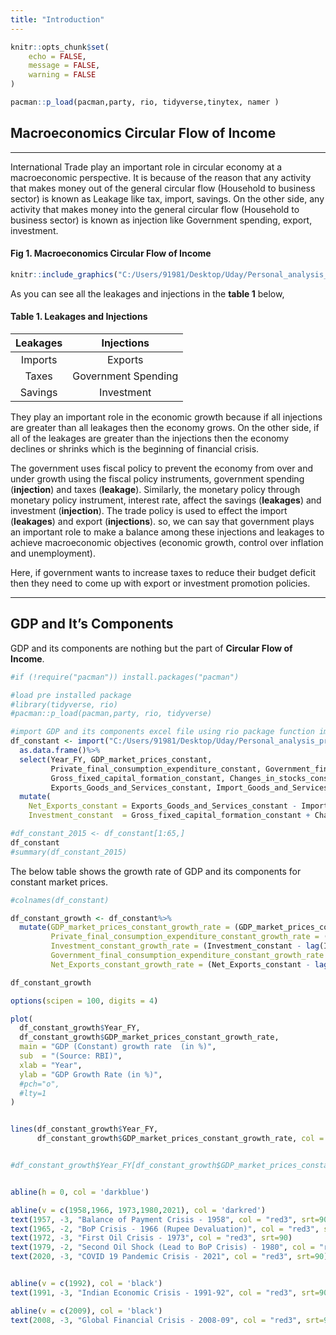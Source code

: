 ```yaml
---
title: "Introduction"
---
```



```r
knitr::opts_chunk$set(
	echo = FALSE,
	message = FALSE,
	warning = FALSE
)
```

```r

pacman::p_load(pacman,party, rio, tidyverse,tinytex, namer )


```

## Macroeconomics Circular Flow of Income

---

International Trade play an important role in circular economy at a macroeconomic perspective. It is because of the reason that any activity that makes money out of the general circular flow (Household to business sector) is known as Leakage like tax, import, savings. On the other side, any activity that makes money into the general circular flow (Household to business sector) is known as injection like Government spending, export, investment.


#### Fig 1. Macroeconomics Circular Flow of Income
```r
knitr::include_graphics("C:/Users/91981/Desktop/Uday/Personal_analysis_projects/Git_projects/R_projects/R_Projects/Circular Economy Flow Chart.png")
```

As you can see all the leakages and injections in the **table 1** below,

#### Table 1. Leakages and Injections
**Leakages** |**Injections** 
:-----:|:-----: 
Imports|Exports
Taxes|Government Spending
Savings|Investment

They play an important role in the economic growth because if all injections are greater than all leakages then the economy grows. On the other side, if all of the leakages are greater than the injections then the economy declines or shrinks which is the beginning of financial crisis.

The government uses fiscal policy to prevent the economy from over and under growth using the fiscal policy instruments, government spending (**injection**) and taxes (**leakage**). Similarly, the monetary policy through monetary policy instrument, interest rate, affect the savings (**leakages**) and investment (**injection**). The trade policy is used to effect the import (**leakages**) and export (**injections**). so, we can say that government plays an important role to make a balance among these injections and leakages to achieve macroeconomic objectives (economic growth, control over inflation and unemployment).

Here, if government wants to increase taxes to reduce their budget deficit then they need to come up with export or investment promotion policies.

---

## GDP and It's Components

GDP and its components are nothing but the part of **Circular Flow of Income**.


```r
#if (!require("pacman")) install.packages("pacman")

#load pre installed package
#library(tidyverse, rio)
#pacman::p_load(pacman,party, rio, tidyverse)

#import GDP and its components excel file using rio package function import
df_constant <- import("C:/Users/91981/Desktop/Uday/Personal_analysis_projects/Git_projects/RBI_GDP_Componets_Market_Price_yearly.xlsx")%>%
  as.data.frame()%>%
  select(Year_FY, GDP_market_prices_constant,
         Private_final_consumption_expenditure_constant, Government_final_consumption_expenditure_constant,
         Gross_fixed_capital_formation_constant, Changes_in_stocks_constant, Valuables_constant,
         Exports_Goods_and_Services_constant, Import_Goods_and_Services_constant, Discrepancies_constant)%>%
  mutate(
    Net_Exports_constant = Exports_Goods_and_Services_constant - Import_Goods_and_Services_constant,
    Investment_constant  = Gross_fixed_capital_formation_constant + Changes_in_stocks_constant)

#df_constant_2015 <- df_constant[1:65,]
df_constant
#summary(df_constant_2015)


```

The below table shows the growth rate of GDP and its components for constant market prices.

```r
#colnames(df_constant)

df_constant_growth <- df_constant%>%
  mutate(GDP_market_prices_constant_growth_rate = (GDP_market_prices_constant - lag(GDP_market_prices_constant))/lag(GDP_market_prices_constant)*100,
         Private_final_consumption_expenditure_constant_growth_rate = (Private_final_consumption_expenditure_constant-lag(Private_final_consumption_expenditure_constant))/lag(Private_final_consumption_expenditure_constant)*100,
         Investment_constant_growth_rate = (Investment_constant - lag(Investment_constant))/lag(Investment_constant)*100,
         Government_final_consumption_expenditure_constant_growth_rate = (Government_final_consumption_expenditure_constant -lag(Government_final_consumption_expenditure_constant))/lag(Government_final_consumption_expenditure_constant)*100,
         Net_Exports_constant_growth_rate = (Net_Exports_constant - lag(Net_Exports_constant))/lag(Net_Exports_constant)*100)

df_constant_growth
```


```r


options(scipen = 100, digits = 4)

plot(
  df_constant_growth$Year_FY,
  df_constant_growth$GDP_market_prices_constant_growth_rate,
  main = "GDP (Constant) growth rate  (in %)",
  sub  = "(Source: RBI)",
  xlab = "Year",
  ylab = "GDP Growth Rate (in %)",
  #pch="o",
  #lty=1
)


lines(df_constant_growth$Year_FY,
      df_constant_growth$GDP_market_prices_constant_growth_rate, col = 'darkgreen')


#df_constant_growth$Year_FY[df_constant_growth$GDP_market_prices_constant_growth_rate<=0]


abline(h = 0, col = 'darkblue')

abline(v = c(1958,1966, 1973,1980,2021), col = 'darkred')
text(1957, -3, "Balance of Payment Crisis - 1958", col = "red3", srt=90)
text(1965, -2, "BoP Crisis - 1966 (Rupee Devaluation)", col = "red3", srt=90)
text(1972, -3, "First Oil Crisis - 1973", col = "red3", srt=90)
text(1979, -2, "Second Oil Shock (Lead to BoP Crisis) - 1980", col = "red3", srt=90)
text(2020, -3, "COVID 19 Pandemic Crisis - 2021", col = "red3", srt=90)


abline(v = c(1992), col = 'black')
text(1991, -3, "Indian Economic Crisis - 1991-92", col = "red3", srt=90)

abline(v = c(2009), col = 'black')
text(2008, -3, "Global Financial Crisis - 2008-09", col = "red3", srt=90)

```

